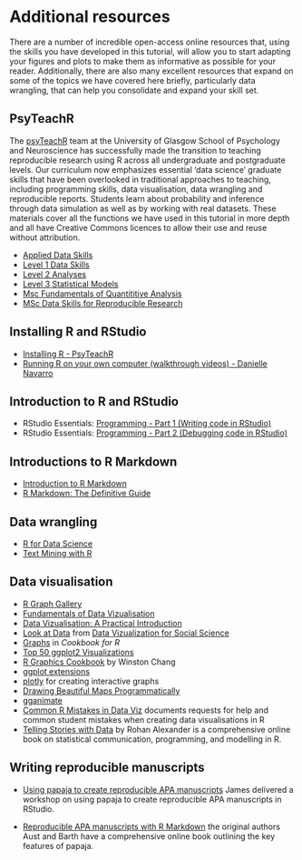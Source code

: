 # Additional resources

There are a number of incredible open-access online resources that, using the skills you have developed in this tutorial, will allow you to start adapting your figures and plots to make them as informative as possible for your reader. Additionally, there are also many excellent resources that expand on some of the topics we have covered here briefly, particularly data wrangling, that can help you consolidate and expand your skill set.

## PsyTeachR

The [psyTeachR](https://psyteachr.github.io/) team at the University of Glasgow School of Psychology and Neuroscience has successfully made the transition to teaching reproducible research using R across all undergraduate and postgraduate levels. Our curriculum now emphasizes essential ‘data science’ graduate skills that have been overlooked in traditional approaches to teaching, including programming skills, data visualisation, data wrangling and reproducible reports. Students learn about probability and inference through data simulation as well as by working with real datasets. These materials cover all the functions we have used in this tutorial in more depth and all have Creative Commons licences to allow their use and reuse without attribution.

* [Applied Data Skills](https://psyteachr.github.io/ads/)
* [Level 1 Data Skills](https://psyteachr.github.io/data-skills/)
* [Level 2 Analyses](https://psyteachr.github.io/analysis/)
* [Level 3 Statistical Models](https://psyteachr.github.io/stat-models/)
* [Msc Fundamentals of Quantititive Analysis](https://psyteachr.github.io/fun-quant/)
* [MSc Data Skills for Reproducible Research](https://psyteachr.github.io/reprores/)

## Installing R and RStudio

* [Installing R - PsyTeachR](https://psyteachr.github.io/data-skills-v1/installing-r.html)
* [Running R on your own computer (walkthrough videos) - Danielle Navarro](https://www.youtube.com/playlist?list=PLRPB0ZzEYegOZivdelOuEn-R-XUN-DOjd)

## Introduction to R and RStudio

* RStudio Essentials: [Programming - Part 1 (Writing code in RStudio)](https://www.rstudio.com/resources/webinars/programming-part-1-writing-code-in-rstudio/)
* RStudio Essentials: [Programming - Part 2 (Debugging code in RStudio)](https://www.rstudio.com/resources/webinars/programming-part-2-debugging-code-in-rstudio/) 

## Introductions to R Markdown

* [Introduction to R Markdown](https://rmarkdown.rstudio.com/lesson-1.html)
* [R Markdown: The Definitive Guide](https://bookdown.org/yihui/rmarkdown/)

## Data wrangling

* [R for Data Science](https://r4ds.had.co.nz/)
* [Text Mining with R](https://www.tidytextmining.com/)

## Data visualisation

* [R Graph Gallery](https://www.r-graph-gallery.com/)
* [Fundamentals of Data Vizualisation](https://clauswilke.com/dataviz/)
* [Data Vizualisation: A Practical Introduction](https://socviz.co/)
* [Look at Data](https://socviz.co/lookatdata.html) from [Data Vizualization for Social Science](http://socviz.co/)
* [Graphs](http://www.cookbook-r.com/Graphs) in *Cookbook for R*
* [Top 50 ggplot2 Visualizations](http://r-statistics.co/Top50-Ggplot2-Visualizations-MasterList-R-Code.html)
* [R Graphics Cookbook](http://www.cookbook-r.com/Graphs/) by Winston Chang
* [ggplot extensions](https://exts.ggplot2.tidyverse.org/)
* [plotly](https://plot.ly/ggplot2/) for creating interactive graphs
* [Drawing Beautiful Maps Programmatically](https://r-spatial.org/r/2018/10/25/ggplot2-sf.html)
* [gganimate](https://gganimate.com/)
* [Common R Mistakes in Data Viz](https://nickch-k.github.io/DataCommSlides/Lecture_04_Common_R_Problems.html) documents requests for help and common student mistakes when creating data visualisations in R
* [Telling Stories with Data](https://tellingstorieswithdata.com/) by Rohan Alexander is a comprehensive online book on statistical communication, programming, and modelling in R. 

## Writing reproducible manuscripts 

* [Using papaja to create reproducible APA manuscripts](https://github.com/BartlettJE/papaja_demo) James delivered a workshop on using papaja to create reproducible APA manuscripts in RStudio.

* [Reproducible APA manuscripts with R Markdown](https://frederikaust.com/papaja_man/) the original authors Aust and Barth have a comprehensive online book outlining the key features of papaja. 
